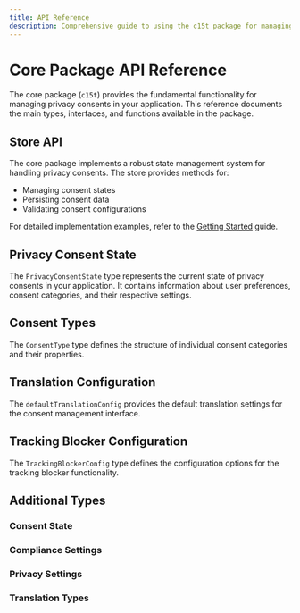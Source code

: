 ```yaml
---
title: API Reference
description: Comprehensive guide to using the c15t package for managing privacy consents.
---
```


# Core Package API Reference

The core package (`c15t`) provides the fundamental functionality for managing privacy consents in your application. This reference documents the main types, interfaces, and functions available in the package.

## Store API

The core package implements a robust state management system for handling privacy consents. The store provides methods for:

- Managing consent states
- Persisting consent data
- Validating consent configurations

For detailed implementation examples, refer to the [Getting Started](/docs/javascript) guide.

## Privacy Consent State

The `PrivacyConsentState` type represents the current state of privacy consents in your application. It contains information about user preferences, consent categories, and their respective settings.

<AutoTypeTable path="node_modules/c15t/src/index.ts" name="PrivacyConsentState" />

## Consent Types

The `ConsentType` type defines the structure of individual consent categories and their properties.

<AutoTypeTable path="node_modules/c15t/src/index.ts" name="ConsentType" />

 ## Translation Configuration

The `defaultTranslationConfig` provides the default translation settings for the consent management interface.

<AutoTypeTable path="node_modules/c15t/src/index.ts" name="TranslationConfig" /> 

## Tracking Blocker Configuration

The `TrackingBlockerConfig` type defines the configuration options for the tracking blocker functionality.

<AutoTypeTable path="node_modules/c15t/src/index.ts" name="TrackingBlockerConfig" />

## Additional Types

### Consent State
<AutoTypeTable path="node_modules/c15t/src/index.ts" name="ConsentState" />

### Compliance Settings
<AutoTypeTable path="node_modules/c15t/src/index.ts" name="ComplianceSettings" />

### Privacy Settings
<AutoTypeTable path="node_modules/c15t/src/index.ts" name="PrivacySettings" />

### Translation Types
<AutoTypeTable path="node_modules/c15t/src/index.ts" name="TranslationConfig" />
<AutoTypeTable path="node_modules/c15t/src/index.ts" name="Translations" />

